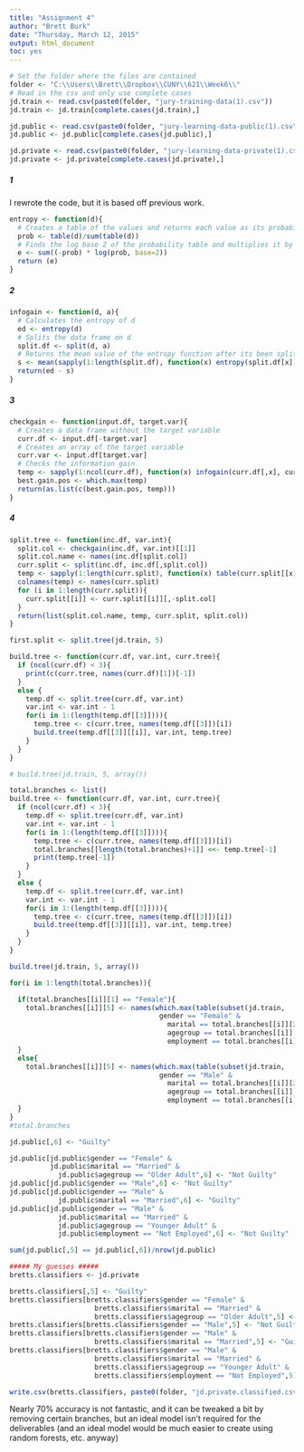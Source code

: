 ```yaml
---
title: "Assignment 4"
author: "Brett Burk"
date: "Thursday, March 12, 2015"
output: html_document
toc: yes
---
```

```r
# Set the folder where the files are contained
folder <- "C:\\Users\\Brett\\Dropbox\\CUNY\\621\\Week6\\"
# Read in the csv and only use complete cases
jd.train <- read.csv(paste0(folder, "jury-training-data(1).csv"))
jd.train <- jd.train[complete.cases(jd.train),]

jd.public <- read.csv(paste0(folder, "jury-learning-data-public(1).csv"))
jd.public <- jd.public[complete.cases(jd.public),]

jd.private <- read.csv(paste0(folder, "jury-learning-data-private(1).csv"))
jd.private <- jd.private[complete.cases(jd.private),]
```

##### 1 #####

I rewrote the code, but it is based off previous work.

```r
entropy <- function(d){
  # Creates a table of the values and returns each value as its probability
  prob <- table(d)/sum(table(d))
  # Finds the log base 2 of the probability table and multiplies it by the inverse of the probability then finds that sum
  e <- sum((-prob) * log(prob, base=2))
  return (e)
}
```

##### 2 #####

```r
infogain <- function(d, a){
  # Calculates the entropy of d
  ed <- entropy(d)
  # Splits the data frame on d
  split.df <- split(d, a)
  # Returns the mean value of the entropy function after its been split
  s <- mean(sapply(1:length(split.df), function(x) entropy(split.df[x])))
  return(ed - s)  
}

```

##### 3 #####

```r
checkgain <- function(input.df, target.var){
  # Creates a data frame without the target variable
  curr.df <- input.df[-target.var]
  # Creates an array of the target variable
  curr.var <- input.df[target.var]
  # Checks the information gain 
  temp <- sapply(1:ncol(curr.df), function(x) infogain(curr.df[,x], curr.var))
  best.gain.pos <- which.max(temp)
  return(as.list(c(best.gain.pos, temp)))  
}
```

##### 4 #####

```r
split.tree <- function(inc.df, var.int){
  split.col <- checkgain(inc.df, var.int)[[1]]
  split.col.name <- names(inc.df[split.col])
  curr.split <- split(inc.df, inc.df[,split.col])
  temp <- sapply(1:length(curr.split), function(x) table(curr.split[[x]][,var.int])/nrow(curr.split[[x]]))
  colnames(temp) <- names(curr.split)
  for (i in 1:length(curr.split)){
    curr.split[[i]] <- curr.split[[i]][,-split.col]
  }
  return(list(split.col.name, temp, curr.split, split.col))
}

first.split <- split.tree(jd.train, 5)
```

```r
build.tree <- function(curr.df, var.int, curr.tree){
  if (ncol(curr.df) < 3){
    print(c(curr.tree, names(curr.df)[1])[-1])
  }
  else {
    temp.df <- split.tree(curr.df, var.int)
    var.int <- var.int - 1
    for(i in 1:(length(temp.df[[3]]))){
      temp.tree <- c(curr.tree, names(temp.df[[3]])[i])
      build.tree(temp.df[[3]][[i]], var.int, temp.tree)
    }
  }
}

# build.tree(jd.train, 5, array())
```

```r
total.branches <- list()
build.tree <- function(curr.df, var.int, curr.tree){
  if (ncol(curr.df) < 3){
    temp.df <- split.tree(curr.df, var.int)
    var.int <- var.int - 1
    for(i in 1:(length(temp.df[[3]]))){
      temp.tree <- c(curr.tree, names(temp.df[[3]])[i])
      total.branches[[length(total.branches)+1]] <<- temp.tree[-1]
      print(temp.tree[-1])
    }
  }
  else {
    temp.df <- split.tree(curr.df, var.int)
    var.int <- var.int - 1
    for(i in 1:(length(temp.df[[3]]))){
      temp.tree <- c(curr.tree, names(temp.df[[3]])[i])
      build.tree(temp.df[[3]][[i]], var.int, temp.tree)
    }
  }
}

build.tree(jd.train, 5, array())
```

```r
for(i in 1:length(total.branches)){

  if(total.branches[[i]][1] == "Female"){
    total.branches[[i]][5] <- names(which.max(table(subset(jd.train, 
                                     gender == "Female" &
                                       marital == total.branches[[i]][2] &
                                       agegroup == total.branches[[i]][3] &
                                       employment == total.branches[[i]][4])[,5])))
  }
  else{
    total.branches[[i]][5] <- names(which.max(table(subset(jd.train, 
                                     gender == "Male" &
                                       marital == total.branches[[i]][2] &
                                       agegroup == total.branches[[i]][4] &
                                       employment == total.branches[[i]][3])[,5])))
  }
}
#total.branches
```

```r
jd.public[,6] <- "Guilty"

jd.public[jd.public$gender == "Female" & 
          jd.public$marital == "Married" & 
            jd.public$agegroup == "Older Adult",6] <- "Not Guilty"
jd.public[jd.public$gender == "Male",6] <- "Not Guilty"
jd.public[jd.public$gender == "Male" & 
            jd.public$marital == "Married",6] <- "Guilty"
jd.public[jd.public$gender == "Male" & 
            jd.public$marital == "Married" & 
            jd.public$agegroup == "Younger Adult" & 
            jd.public$employment == "Not Employed",6] <- "Not Guilty"

sum(jd.public[,5] == jd.public[,6])/nrow(jd.public)
```

```r
##### My guesses #####
bretts.classifiers <- jd.private

bretts.classifiers[,5] <- "Guilty"
bretts.classifiers[bretts.classifiers$gender == "Female" & 
                     bretts.classifiers$marital == "Married" & 
                     bretts.classifiers$agegroup == "Older Adult",5] <- "Not Guilty"
bretts.classifiers[bretts.classifiers$gender == "Male",5] <- "Not Guilty"
bretts.classifiers[bretts.classifiers$gender == "Male" & 
                     bretts.classifiers$marital == "Married",5] <- "Guilty"
bretts.classifiers[bretts.classifiers$gender == "Male" & 
                     bretts.classifiers$marital == "Married" & 
                     bretts.classifiers$agegroup == "Younger Adult" & 
                     bretts.classifiers$employment == "Not Employed",5] <- "Not Guilty"

write.csv(bretts.classifiers, paste0(folder, "jd.private.classified.csv"))
```
Nearly 70% accuracy is not fantastic, and it can be tweaked a bit by removing certain branches, but an ideal model isn't required for the deliverables (and an ideal model would be much easier to create using random forests, etc. anyway)